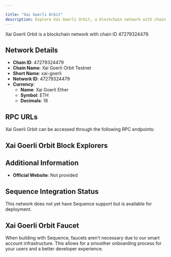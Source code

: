 ```yaml
---

title: "Xai Goerli Orbit"
description: Explore Xai Goerli Orbit, a blockchain network with chain ID 47279324479. Learn about its native currency, Xai Goerli Ether, and how to interact with the network.
---
```




Xai Goerli Orbit is a blockchain network with chain ID 47279324479.

## Network Details

- **Chain ID**: 47279324479
- **Chain Name**: Xai Goerli Orbit Testnet
- **Short Name**: xai-goerli
- **Network ID**: 47279324479
- **Currency**: 
  - **Name**: Xai Goerli Ether
  - **Symbol**: ETH
  - **Decimals**: 18

## RPC URLs

Xai Goerli Orbit can be accessed through the following RPC endpoints:



## Xai Goerli Orbit Block Explorers



## Additional Information

- **Official Website**: Not provided

## Sequence Integration Status

This network does not yet have Sequence support but is available for deployment.

## Xai Goerli Orbit Faucet

When building with Sequence, faucets aren't necessary due to our smart account infrastructure. This allows for a smoother onboarding process for your users and a better developer experience.
